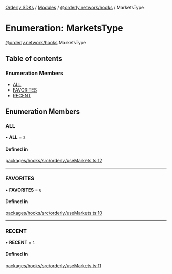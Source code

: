 [Orderly SDKs](/sdks/tech-doc/README) / [Modules](/sdks/tech-doc/modules) / [@orderly.network/hooks](/sdks/tech-doc/modules/orderly_network_hooks) / MarketsType

# Enumeration: MarketsType

[@orderly.network/hooks](/sdks/tech-doc/modules/orderly_network_hooks).MarketsType

## Table of contents

### Enumeration Members

- [ALL](/sdks/tech-doc/enums/orderly_network_hooks.MarketsType#all)
- [FAVORITES](/sdks/tech-doc/enums/orderly_network_hooks.MarketsType#favorites)
- [RECENT](/sdks/tech-doc/enums/orderly_network_hooks.MarketsType#recent)

## Enumeration Members

### ALL

• **ALL** = ``2``

#### Defined in

[packages/hooks/src/orderly/useMarkets.ts:12](https://github.com/OrderlyNetwork/js-sdk/blob/91fd031/packages/hooks/src/orderly/useMarkets.ts#L12)

___

### FAVORITES

• **FAVORITES** = ``0``

#### Defined in

[packages/hooks/src/orderly/useMarkets.ts:10](https://github.com/OrderlyNetwork/js-sdk/blob/91fd031/packages/hooks/src/orderly/useMarkets.ts#L10)

___

### RECENT

• **RECENT** = ``1``

#### Defined in

[packages/hooks/src/orderly/useMarkets.ts:11](https://github.com/OrderlyNetwork/js-sdk/blob/91fd031/packages/hooks/src/orderly/useMarkets.ts#L11)

